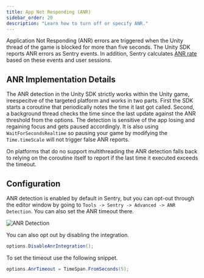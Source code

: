 ```yaml
---
title: App Not Responding (ANR)
sidebar_order: 20
description: "Learn how to turn off or specify ANR."
---
```


Application Not Responding (ANR) errors are triggered when the Unity thread of the game is blocked for more than five seconds. The Unity SDK reports ANR errors as Sentry events. In addition, Sentry calculates [ANR rate](/platforms/unity/performance/instrumentation/performance-metrics/#application-not-responding-anr-rate) based on these events and user sessions.

## ANR Implementation Details

The ANR detection in the Unity SDK strictly works within the Unity game, ireespecitve of the targeted platform and works in two parts. First the SDK starts a coroutine that periodically notes the time it last got called. Second, a background thread checks the time since the last update against the ANR threshold from the options.
The detection is sensitive of the app losing and regaining focus and gets paused accordingly. It is also using `WaitForSecondsRealtime` so pausing your game by modifying the `Time.timeScale` will not trigger false ANR reports.

On platforms that do no support multithreading the ANR detection falls back to relying on the coroutine itself to report if the last time it executed exceeds the timeout.

## Configuration

ANR detection is enabled by default in Sentry, but you can opt-out through the editor window by going to `Tools -> Sentry -> Advanced -> ANR Detection`. You can also set the ANR timeout there.

![ANR Detection](unity-anr.jpg)

You can also opt out by disabling the integration.

```csharp
options.DisableAnrIntegration();
```

To set the timeout use the following snippet.

```csharp
options.AnrTimeout = TimeSpan.FromSeconds(5);
```
